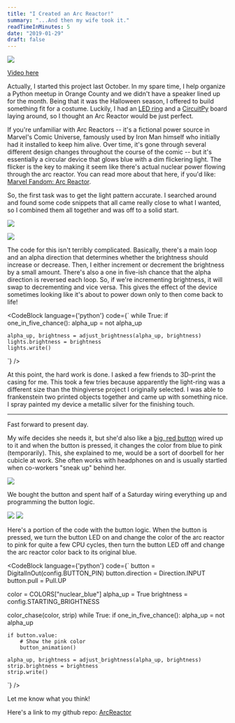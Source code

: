 ```yaml
---
title: "I Created an Arc Reactor!"
summary: "...And then my wife took it."
readTimeInMinutes: 5
date: "2019-01-29"
draft: false
---
```


![](enclosure.gif)

[Video here](https://www.youtube.com/shorts/qjL10i--TrU)

Actually, I started this project last October. In my spare time, I help organize a Python meetup in Orange County and we didn't have a speaker lined up for the month. Being that it was the Halloween season, I offered to build something fit for a costume. Luckily, I had an [LED ring](https://www.adafruit.com/product/1586) and a [CircuitPy](https://www.adafruit.com/product/3501) board laying around, so I thought an Arc Reactor would be just perfect.

If you're unfamiliar with Arc Reactors -- it's a fictional power source in Marvel's Comic Universe, famously used by Iron Man himself who initially had it installed to keep him alive. Over time, it's gone through several different design changes throughout the course of the comic -- but it's essentially a circular device that glows blue with a dim flickering light. The flicker is the key to making it seem like there's actual nuclear power flowing through the arc reactor. You can read more about that here, if you'd like: [Marvel Fandom: Arc Reactor](https://marvel.fandom.com/wiki/Arc_Reactor).

So, the first task was to get the light pattern accurate. I searched around and found some code snippets that all came really close to what I wanted, so I combined them all together and was off to a solid start.

![](circuitpython.jpg)

![](starting.gif)

The code for this isn't terribly complicated. Basically, there's a main loop and an alpha direction that determines whether the brightness should increase or decrease. Then, I either increment or decrement the brightness by a small amount. There's also a one in five-ish chance that the alpha direction is reversed each loop. So, if we're incrementing brightness, it will swap to decrementing and vice versa. This gives the effect of the device sometimes looking like it's about to power down only to then come back to life!

<CodeBlock language={'python'} code={`
while True:
    if one_in_five_chance():
        alpha_up = not alpha_up

    alpha_up, brightness = adjust_brightness(alpha_up, brightness)
    lights.brightness = brightness
    lights.write()

`} />

At this point, the hard work is done. I asked a few friends to 3D-print the casing for me. This took a few tries because apparently the light-ring was a different size than the thingiverse project I originally selected. I was able to frankenstein two printed objects together and came up with something nice. I spray painted my device a metallic silver for the finishing touch.

---

Fast forward to present day.

My wife decides she needs it, but she'd also like a [big, red button](https://www.amazon.com/dp/B00CYGTH9I) wired up to it and when the button is pressed, it changes the color from blue to pink (temporarily). This, she explained to me, would be a sort of doorbell for her cubicle at work. She often works with headphones on and is usually startled when co-workers "sneak up" behind her.

![](red-panda.gif)

We bought the button and spent half of a Saturday wiring everything up and programming the button logic.

![](blue-w-button.jpg)
![](pink-w-button.jpg)

Here's a portion of the code with the button logic. When the button is pressed, we turn the button LED on and change the color of the arc reactor to pink for quite a few CPU cycles, then turn the button LED off and change the arc reactor color back to its original blue.

<CodeBlock language={'python'} code={`
button = DigitalInOut(config.BUTTON_PIN)
button.direction = Direction.INPUT
button.pull = Pull.UP

color = COLORS["nuclear_blue"]
alpha_up = True
brightness = config.STARTING_BRIGHTNESS

color_chase(color, strip)
while True:
if one_in_five_chance():
alpha_up = not alpha_up

    if button.value:
        # Show the pink color
        button_animation()

    alpha_up, brightness = adjust_brightness(alpha_up, brightness)
    strip.brightness = brightness
    strip.write()

`} />

Let me know what you think!

Here's a link to my github repo: [ArcReactor](https://github.com/WTFox/ArcReactor)
